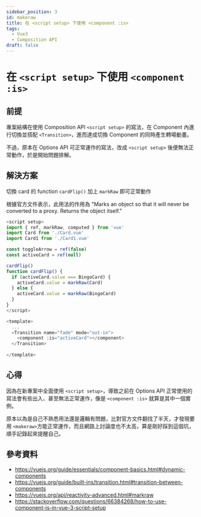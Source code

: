 ```yaml
---
sidebar_position: 3
id: makeraw
title: 在 <script setup> 下使用 <component :is>
tags:
  - Vue3
  - Composition API
draft: false
---
```


# 在 `<script setup>` 下使用 `<component :is>`

## 前提

專案結構在使用 Composition API `<script setup>` 的寫法，在 Component 內進行切換並搭配 `<Transition>`，進而達成切換 Component 的同時產生轉場動畫。

不過，原本在 Options API 可正常運作的寫法，改成 `<script setup>` 後便無法正常動作，於是開始問題排解。

## 解決方案

切換 card 的 function `cardFlip()` 加上 `markRaw` 即可正常動作

根據官方文件表示，此用法的作用為 "Marks an object so that it will never be converted to a proxy. Returns the object itself."

```js
<script setup>
import { ref, markRaw, computed } from 'vue'
import Card from './Card.vue'
import Card1 from './Card1.vue'

const toggleArrow = ref(false)
const activeCard = ref(null)

cardFlip()
function cardFlip() {
  if (activeCard.value === BingoCard) {
    activeCard.value = markRaw(Card)
  } else {
    activeCard.value = markRaw(BingoCard)
  }
}
</script>
```

```js
<template>
  ...
  <Transition name="fade" mode="out-in">
    <component :is="activeCard"></component>
  </Transition>
  
</template>
```

## 心得

因為在新專案中全面使用 `<script setup>`，導致之前在 Options API 正常使用的寫法會有些出入、甚至無法正常運作，像是 `<component :is>` 就算是其中一個實例。

原本以為是自己不熟悉用法還是邏輯有問題，比對官方文件翻找了半天，才發現要用 `<makeraw>`方能正常運作，而且網路上討論度也不太高，算是剛好踩到這個坑，順手記錄起來提醒自己。

## 參考資料

- https://vuejs.org/guide/essentials/component-basics.html#dynamic-components
- https://vuejs.org/guide/built-ins/transition.html#transition-between-components
- https://vuejs.org/api/reactivity-advanced.html#markraw
- https://stackoverflow.com/questions/66384268/how-to-use-component-is-in-vue-3-script-setup

